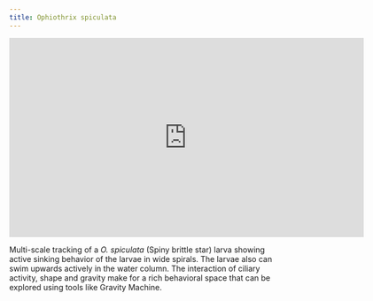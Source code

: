 ```yaml
---
title: Ophiothrix spiculata
---
```


<iframe src="https://player.vimeo.com/video/447299580" width="640" height="360" frameborder="0" allow="autoplay; fullscreen" allowfullscreen></iframe>

Multi-scale tracking of a *O. spiculata* (Spiny brittle star) larva showing active sinking behavior of the larvae in wide spirals. The larvae also can swim upwards actively in the water column. The interaction of ciliary activity, shape and gravity make for a rich behavioral space that can be explored using tools like Gravity Machine. 

